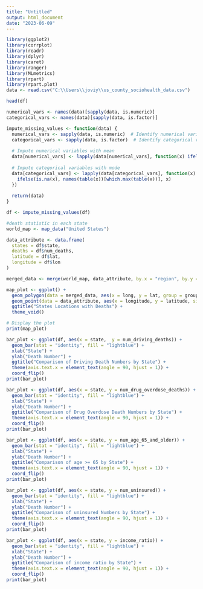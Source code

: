 ---
title: "Untitled"
output: html_document
date: "2023-06-09"
---

```{r}
library(ggplot2)
library(corrplot)
library(readr)
library(dplyr)
library(caret)
library(ranger)
library(MLmetrics)
library(rpart)
library(rpart.plot)
data <- read.csv("C:\\Users\\joviy\\us_county_sociohealth_data.csv")
```


```{r}
head(df)
```

```{r}

numerical_vars <- names(data)[sapply(data, is.numeric)]
categorical_vars <- names(data)[sapply(data, is.factor)]

impute_missing_values <- function(data) {
  numerical_vars <- sapply(data, is.numeric)  # Identify numerical variables
  categorical_vars <- sapply(data, is.factor)  # Identify categorical variables
  
  # Impute numerical variables with mean
  data[numerical_vars] <- lapply(data[numerical_vars], function(x) ifelse(is.na(x), mean(x, na.rm = TRUE), x))
  
  # Impute categorical variables with mode
  data[categorical_vars] <- lapply(data[categorical_vars], function(x) {
    ifelse(is.na(x), names(table(x))[which.max(table(x))], x)
  })
  
  return(data)
}

df <- impute_missing_values(df)
```


```{r}
#death statistic in each state
world_map <- map_data("United States")

data_attribute <- data.frame(
  states = df$state,
  deaths = df$num_deaths,
  latitude = df$lat,
  longitude = df$lon
)

merged_data <- merge(world_map, data_attribute, by.x = "region", by.y = "states", all = TRUE)

map_plot <- ggplot() +
  geom_polygon(data = merged_data, aes(x = long, y = lat, group = group), fill = "lightblue", color = "black") +
  geom_point(data = data_attribute, aes(x = longitude, y = latitude, size = deaths), color = "red") +
  ggtitle("States Locations with Deaths") +
  theme_void()

# Display the plot
print(map_plot)
```

```{r}
bar_plot <- ggplot(df, aes(x = state,  y = num_driving_deaths)) +
  geom_bar(stat = "identity", fill = "lightblue") +
  xlab("State") +
  ylab("Death Number") +
  ggtitle("Comparison of Driving Death Numbers by State") +
  theme(axis.text.x = element_text(angle = 90, hjust = 1)) + 
  coord_flip()
print(bar_plot)
```

```{r}
bar_plot <- ggplot(df, aes(x = state, y = num_drug_overdose_deaths)) +
  geom_bar(stat = "identity", fill = "lightblue") +
  xlab("State") +
  ylab("Death Number") +
  ggtitle("Comparison of Drug Overdose Death Numbers by State") +
  theme(axis.text.x = element_text(angle = 90, hjust = 1)) +
  coord_flip()
print(bar_plot)
```

```{r}
bar_plot <- ggplot(df, aes(x = state, y = num_age_65_and_older)) +
  geom_bar(stat = "identity", fill = "lightblue") +
  xlab("State") +
  ylab("Death Number") +
  ggtitle("Comparison of age >= 65 by State") +
  theme(axis.text.x = element_text(angle = 90, hjust = 1)) + 
  coord_flip()
print(bar_plot)
```

```{r}
bar_plot <- ggplot(df, aes(x = state, y = num_uninsured)) +
  geom_bar(stat = "identity", fill = "lightblue") +
  xlab("State") +
  ylab("Death Number") +
  ggtitle("Comparison of uninsured Numbers by State") +
  theme(axis.text.x = element_text(angle = 90, hjust = 1)) + 
  coord_flip()
print(bar_plot)
```

```{r}
bar_plot <- ggplot(df, aes(x = state, y = income_ratio)) +
  geom_bar(stat = "identity", fill = "lightblue") +
  xlab("State") +
  ylab("Death Number") +
  ggtitle("Comparison of income ratio by State") +
  theme(axis.text.x = element_text(angle = 90, hjust = 1)) + 
  coord_flip()
print(bar_plot)
```



